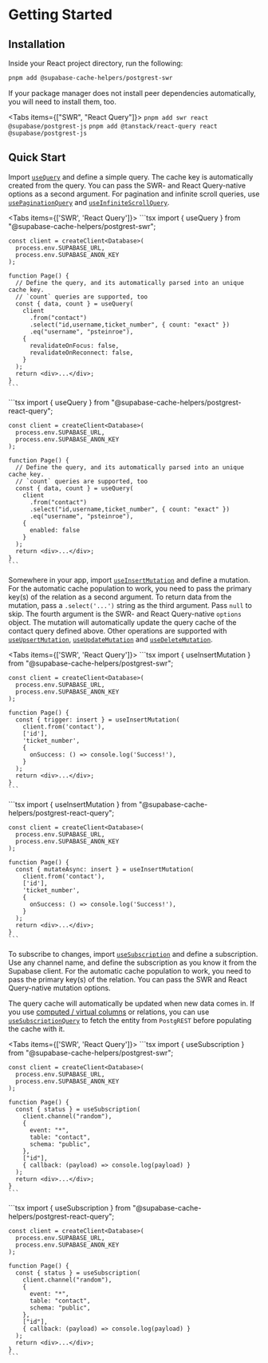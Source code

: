 
# Getting Started

## Installation

Inside your React project directory, run the following:

```bash
pnpm add @supabase-cache-helpers/postgrest-swr
```

If your package manager does not install peer dependencies automatically, you will need to install them, too.

<Tabs items={["SWR", "React Query"]}>
  <Tab>`pnpm add swr react @supabase/postgrest-js`</Tab>
  <Tab>`pnpm add @tanstack/react-query react @supabase/postgrest-js`</Tab>
</Tabs>

## Quick Start

Import [`useQuery`](./queries#usequery) and define a simple query. The cache key is automatically created from the query. You can pass the SWR- and React Query-native options as a second argument. For pagination and infinite scroll queries, use [`usePaginationQuery`](./queries#usepaginationquery) and [`useInfiniteScrollQuery`](./queries#useinfinitescrollquery).

<Tabs items={['SWR', 'React Query']}>
  <Tab>
    ```tsx
    import { useQuery } from "@supabase-cache-helpers/postgrest-swr";

    const client = createClient<Database>(
      process.env.SUPABASE_URL,
      process.env.SUPABASE_ANON_KEY
    );

    function Page() {
      // Define the query, and its automatically parsed into an unique cache key.
      // `count` queries are supported, too
      const { data, count } = useQuery(
        client
          .from("contact")
          .select("id,username,ticket_number", { count: "exact" })
          .eq("username", "psteinroe"),
        {
          revalidateOnFocus: false,
          revalidateOnReconnect: false,
        }
      );
      return <div>...</div>;
    }
    ```

  </Tab>
  <Tab>
    ```tsx
    import { useQuery } from "@supabase-cache-helpers/postgrest-react-query";

    const client = createClient<Database>(
      process.env.SUPABASE_URL,
      process.env.SUPABASE_ANON_KEY
    );

    function Page() {
      // Define the query, and its automatically parsed into an unique cache key.
      // `count` queries are supported, too
      const { data, count } = useQuery(
        client
          .from("contact")
          .select("id,username,ticket_number", { count: "exact" })
          .eq("username", "psteinroe"),
        {
          enabled: false
        }
      );
      return <div>...</div>;
    }
    ```

  </Tab>
</Tabs>

Somewhere in your app, import [`useInsertMutation`](./mutations#useinsertmutation) and define a mutation. For the automatic cache population to work, you need to pass the primary key(s) of the relation as a second argument. To return data from the mutation, pass a `.select('...')` string as the third argument. Pass `null` to skip. The fourth argument is the SWR- and React Query-native `options` object. The mutation will automatically update the query cache of the contact query defined above. Other operations are supported with [`useUpsertMutation`](./mutations#useupsertmutation), [`useUpdateMutation`](./mutations#useupdatemutation) and [`useDeleteMutation`](./mutations#usedeletemutation).

<Tabs items={['SWR', 'React Query']}>
  <Tab>
    ```tsx
    import { useInsertMutation } from "@supabase-cache-helpers/postgrest-swr";

    const client = createClient<Database>(
      process.env.SUPABASE_URL,
      process.env.SUPABASE_ANON_KEY
    );

    function Page() {
      const { trigger: insert } = useInsertMutation(
        client.from('contact'),
        ['id'],
        'ticket_number',
        {
          onSuccess: () => console.log('Success!'),
        }
      );
      return <div>...</div>;
    }
    ```

  </Tab>
  <Tab>
    ```tsx
    import { useInsertMutation } from "@supabase-cache-helpers/postgrest-react-query";

    const client = createClient<Database>(
      process.env.SUPABASE_URL,
      process.env.SUPABASE_ANON_KEY
    );

    function Page() {
      const { mutateAsync: insert } = useInsertMutation(
        client.from('contact'),
        ['id'],
        'ticket_number',
        {
          onSuccess: () => console.log('Success!'),
        }
      );
      return <div>...</div>;
    }
    ```

  </Tab>
</Tabs>

To subscribe to changes, import [`useSubscription`](./subscriptions#usesubscription) and define a subscription. Use any channel name, and define the subscription as you know it from the Supabase client. For the automatic cache population to work, you need to pass the primary key(s) of the relation. You can pass the SWR and React Query-native mutation options.

The query cache will automatically be updated when new data comes in. If you use [computed / virtual columns](https://postgrest.org/en/stable/api.html?highlight=computed%20columns#computed-virtual-columns) or relations, you can use [`useSubscriptionQuery`](./subscriptions#usesubscriptionquery) to fetch the entity from `PostgREST` before populating the cache with it.

<Tabs items={['SWR', 'React Query']}>
  <Tab>
    ```tsx
    import { useSubscription } from "@supabase-cache-helpers/postgrest-swr";

    const client = createClient<Database>(
      process.env.SUPABASE_URL,
      process.env.SUPABASE_ANON_KEY
    );

    function Page() {
      const { status } = useSubscription(
        client.channel("random"),
        {
          event: "*",
          table: "contact",
          schema: "public",
        },
        ["id"],
        { callback: (payload) => console.log(payload) }
      );
      return <div>...</div>;
    }
    ```

  </Tab>
  <Tab>
    ```tsx
    import { useSubscription } from "@supabase-cache-helpers/postgrest-react-query";

    const client = createClient<Database>(
      process.env.SUPABASE_URL,
      process.env.SUPABASE_ANON_KEY
    );

    function Page() {
      const { status } = useSubscription(
        client.channel("random"),
        {
          event: "*",
          table: "contact",
          schema: "public",
        },
        ["id"],
        { callback: (payload) => console.log(payload) }
      );
      return <div>...</div>;
    }
    ```

  </Tab>
</Tabs>
